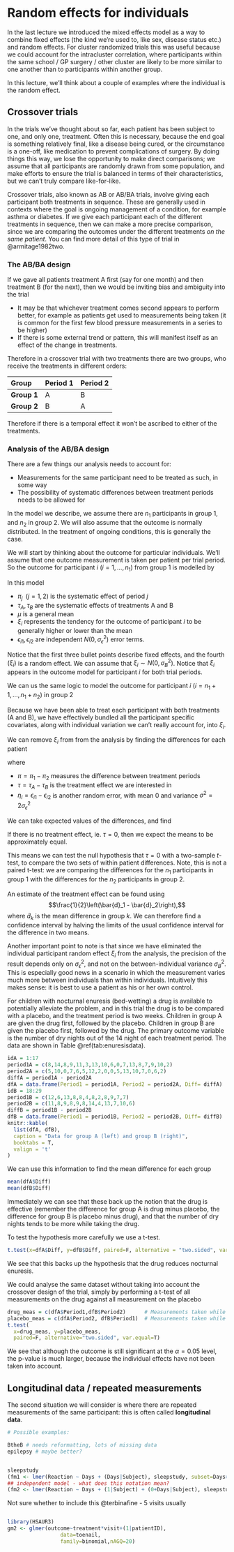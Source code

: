 # Random effects for individuals

In the last lecture we introduced the mixed effects model as a way to combine fixed effects (the kind we're used to, like sex, disease status etc.) and random effects. For cluster randomized trials this was useful because we could account for the intracluster correlation, where participants within the same school / GP surgery / other cluster are likely to be more similar to one another than to participants within another group. 

In this lecture, we'll think about a couple of examples where the individual is the random effect.

## Crossover trials

In the trials we've thought about so far, each patient has been subject to one, and only one, treatment. Often this is necessary, because the end goal is something relatively final, like a disease being cured, or the circumstance is a one-off, like medication to prevent complications of surgery. By doing things this way, we lose the opportunity to make direct comparisons; we assume that all participants are randomly drawn from some population, and make efforts to ensure the trial is balanced in terms of their characteristics, but we can't truly compare like-for-like.

Crossover trials, also known as AB or AB/BA trials, involve giving each participant both treatments in sequence. These are generally used in contexts where the goal is ongoing management of a condition, for example asthma or diabetes. If we give each participant each of the different treatments in sequence, then we can make a more precise comparison, since we are comparing the outcomes under the different treatments *on the same patient*. You can find more detail of this type of trial in @armitage1982two.

### The AB/BA design

If we gave all patients treatment A first (say for one month) and then treatment B (for the next), then we would be inviting bias and ambiguity into the trial

  * It may be that whichever treatment comes second appears to perform better, for example as patients get used to measurements being taken (it is common for the first few blood pressure measurements in a series to be higher)
  * If there is some external trend or pattern, this will manifest itself as an effect of the change in treatments.
  
Therefore in a crossover trial with two treatments there are two groups, who receive the treatments in different orders:

Group              Period 1         Period 2     
-----------------  -------------    -----------  
    **Group 1**    A                B            
    **Group 2**    B                A       
    
Therefore if there is a temporal effect it won't be ascribed to either of the treatments.

### Analysis of the AB/BA design

There are a few things our analysis needs to account for:

  * Measurements for the same participant need to be treated as such, in some way
  * The possibility of systematic differences between treatment periods needs to be allowed for
  
In the model we describe, we assume there are $n_1$ participants in group 1, and $n_2$ in group 2. We will also assume that the outcome is normally distributed. In the treatment of ongoing conditions, this is generally the case. 

We will start by thinking about the outcome for particular individuals. We'll assume that one outcome measurement is taken per patient per trial period. So the outcome for participant $i$ $(i = 1,\ldots,n_1)$ from group 1 is modelled by

\begin{align*}
x_{i1} & = \mu + \pi_1 + \tau_A + \xi_i + \epsilon_{i1} \text{ in trial period 1}\\
x_{i2} & = \mu + \pi_2 + \tau_B + \xi_i + \epsilon_{i2} \text{ in trial period 2.}
\end{align*}

In this model

  * $\pi_j\;\;(j=1,2)$ is the systematic effect of period $j$
  * $\tau_A,\,\tau_B$ are the systematic effects of treatments A and B
  * $\mu$ is a general mean
  * $\xi_i$ represents the tendency for the outcome of participant $i$ to be generally higher or lower than the mean
  * $\epsilon_{i1},\,\epsilon_{i2}$ are independent $N\left(0,\,\sigma_{\epsilon}^2\right)$ error terms.

Notice that the first three bullet points describe fixed effects, and the fourth $(\xi_i)$ is a random effect. We can assume that $\xi_i \sim N\left(0,\,\sigma_B^2\right)$. Notice that $\xi_i$ appears in the outcome model for participant $i$ for both trial periods. 

We can us the same logic to model the outcome for participant $i$ $\left(i=n_1+1,\,\ldots,\,n_1+n_2\right)$ in group 2

\begin{align*}
x_{i1} & = \mu + \pi_1 + \tau_B + \xi_i + \epsilon_{i1} \text{ in trial period 1}\\
x_{i2} & = \mu + \pi_2 + \tau_A + \xi_i + \epsilon_{i2} \text{ in trial period 2.}
\end{align*}

Because we have been able to treat each participant with both treatments (A and B), we have effectively bundled all the participant specific covariates, along with individual variation we can't really account for, into $\xi_i$. 

We can remove $\xi_i$ from from the analysis by finding the differences for each patient

\begin{align*}
d_i & = x_{i1} - x_{i2} = \pi + \tau + \eta_i& \text{ for } i=1,\,\ldots,\,n_1\\
d_i & = x_{i1} - x_{i2} = \pi - \tau + \eta_i& \text{ for } i=n_1+1,\,\ldots,\,n_1+n_2,
\end{align*}

where

  * $\pi=\pi_1 - \pi_2$ measures the difference between treatment periods
  * $\tau = \tau_A - \tau_B$ is the treatment effect we are interested in
  * $\eta_i = \epsilon_{i1} - \epsilon_{i2}$ is another random error, with mean 0 and variance $\sigma^2=2\sigma^2_{\epsilon}$
  
We can take expected values of the differences, and find

\begin{align*}
\operatorname{E}\left(d\right) & = \pi+\tau & \text{ in group 1}\\
\operatorname{E}\left(d\right) & = \pi-\tau & \text{ in group 2}
\end{align*}

If there is no treatment effect, ie. $\tau=0$, then we expect the means to be approximately equal.

This means we can test the null hypothesis that $\tau=0$ with a two-sample $t$-test, to compare the two sets of within patient differences. Note, this is not a paired t-test: we are comparing the differences for the $n_1$ participants in group 1 with the differences for the $n_2$ participants in group 2.

An estimate of the treatment effect can be found using 
$$\frac{1}{2}\left(\bar{d}_1 - \bar{d}_2\right),$$
where $\bar{d}_k$ is the mean difference in group $k$. We can therefore find a confidence interval by halving the limits of the usual confidence interval for the difference in two means.

Another important point to note is that since we have eliminated the individual participant random effect $\xi_i$ from the analysis, the precision of the result depends only on $\sigma^2_{\epsilon}$, and not on the between-individual variance $\sigma^2_B$. This is especially good news in a scenario in which the measurement varies much more between individuals than within individuals. Intuitively this makes sense: it is best to use a patient as his or her own control.

:::{.example}

For children with nocturnal enuresis (bed-wetting) a drug is available to potentially alleviate the problem, and in this trial the drug is to be compared with a placebo, and the treatment period is two weeks. Children in group A are given the drug first, followed by the placebo. Children in group B are given the placebo first, followed by the drug. The primary outcome variable is the number of dry nights out of the 14 night of each treatment period. The data are shown in Table \@ref(tab:enuresisdata).

```r
idA = 1:17
period1A = c(8,14,8,9,11,3,13,10,6,0,7,13,8,7,9,10,2)
period2A = c(5,10,0,7,6,5,12,2,0,0,5,13,10,7,0,6,2)
diffA = period1A - period2A
dfA = data.frame(Period1 = period1A, Period2 = period2A, Diff= diffA)
idB = 18:29
period1B = c(12,6,13,8,8,4,8,2,8,9,7,7)
period2B = c(11,8,9,8,9,8,14,4,13,7,10,6)
diffB = period1B - period2B
dfB = data.frame(Period1 = period1B, Period2 = period2B, Diff= diffB)
knitr::kable(
  list(dfA, dfB),
  caption = "Data for group A (left) and group B (right)",
  booktabs = T,
  valign = 't'
)
```

We can use this information to find the mean difference for each group

```r
mean(dfA$Diff)
mean(dfB$Diff)
```
Immediately we can see that these back up the notion that the drug is effective (remember the difference for group A is drug minus placebo, the difference for group B is placebo minus drug), and that the number of dry nights tends to be more while taking the drug.

To test the hypothesis more carefully we use a t-test.

```r
t.test(x=dfA$Diff, y=dfB$Diff, paired=F, alternative = "two.sided", var.equal=T)
```

We see that this backs up the hypothesis that the drug reduces nocturnal enuresis.

We could analyse the same dataset without taking into account the crossover design of the trial, simply by performing a t-test of all measurements on the drug against all measurement on the placebo

```r
drug_meas = c(dfA$Period1,dfB$Period2)      # Measurements taken while on drug
placebo_meas = c(dfA$Period2, dfB$Period1)  # Measurements taken while on placebo
t.test(
  x=drug_meas, y=placebo_meas, 
  paired=F, alternative="two.sided", var.equal=T)
```

We see that although the outcome is still significant at the $\alpha=0.05$ level, the p-value is much larger, because the individual effects have not been taken into account.

:::

## Longitudinal data / repeated measurements

The second situation we will consider is where there are repeated measurements of the same participant: this is often called **longitudinal data**. 


```r
# Possible examples:

BtheB # needs reformatting, lots of missing data
epilepsy # maybe better?


sleepstudy 
(fm1 <- lmer(Reaction ~ Days + (Days|Subject), sleepstudy, subset=Days>=2))
## independent model - what does this notation mean?
(fm2 <- lmer(Reaction ~ Days + (1|Subject) + (0+Days|Subject), sleepstudy, subset=Days>=2))
```

:::{.example}
Not sure whether to include this @terbinafine - 5 visits usually

```r

```

```r
library(HSAUR3)
gm2 <- glmer(outcome~treatment*visit+(1|patientID),
                 data=toenail,
                 family=binomial,nAGQ=20)
```
:::